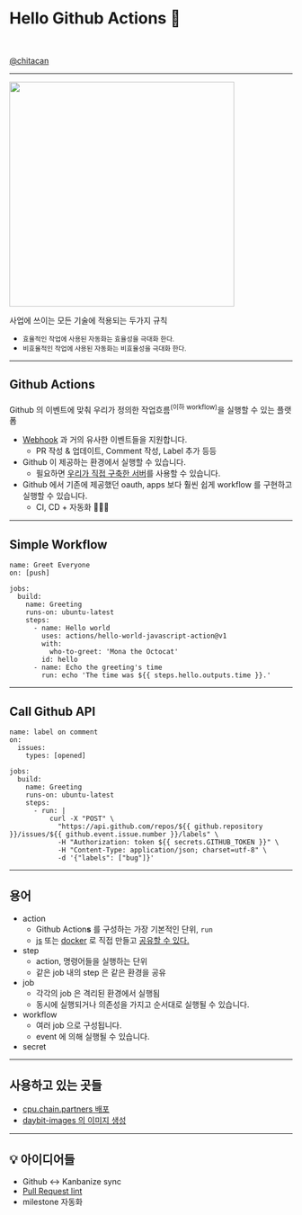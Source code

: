 

# Hello Github Actions :wave:

<br/>

<a href="https://chitacan.io" target="_blank">@chitacan</a>

---

<img width="400" src="https://user-images.githubusercontent.com/286950/43199459-fd887db2-904c-11e8-8069-6fec4a41347d.png"/>

사업에 쓰이는 모든 기술에 적용되는 두가지 규칙

* <small>효율적인 작업에 사용된 자동화는 효율성을 극대화 한다.</small>
* <small>비효율적인 작업에 사용된 자동화는 비효율성을 극대화 한다.</small>

---

## Github Actions

Github 의 이벤트에 맞춰 우리가 정의한 작업흐름<sup>(이하 workflow)</sup>을 실행할 수 있는 플랫폼

* [Webhook](https://help.github.com/en/actions/automating-your-workflow-with-github-actions/events-that-trigger-workflows) 과 거의 유사한 이벤트들을 지원합니다.
  * PR 작성 & 업데이트, Comment 작성, Label 추가 등등
* Github 이 제공하는 환경에서 실행할 수 있습니다.
  * 필요하면 [우리가 직접 구축한 서버](https://help.github.com/en/actions/automating-your-workflow-with-github-actions/about-self-hosted-runners)를 사용할 수 있습니다.
* Github 에서 기존에 제공했던 oauth, apps 보다 훨씬 쉽게 workflow 를 구현하고 실행할 수 있습니다.
  * CI, CD + 자동화 :wrench::wrench::wrench:

---

## Simple Workflow

```
name: Greet Everyone
on: [push]

jobs:
  build:
    name: Greeting
    runs-on: ubuntu-latest
    steps:
      - name: Hello world
        uses: actions/hello-world-javascript-action@v1
        with:
          who-to-greet: 'Mona the Octocat'
        id: hello
      - name: Echo the greeting's time
        run: echo 'The time was ${{ steps.hello.outputs.time }}.'
```

---

## Call Github API

```
name: label on comment
on:
  issues:
    types: [opened]

jobs:
  build:
    name: Greeting
    runs-on: ubuntu-latest
    steps:
      - run: |
          curl -X "POST" \
            "https://api.github.com/repos/${{ github.repository }}/issues/${{ github.event.issue.number }}/labels" \
            -H "Authorization: token ${{ secrets.GITHUB_TOKEN }}" \
            -H "Content-Type: application/json; charset=utf-8" \
            -d '{"labels": ["bug"]}'
```

---

## 용어

* action
  * Github Action**s** 를 구성하는 가장 기본적인 단위, `run`
  * [js](https://help.github.com/en/actions/automating-your-workflow-with-github-actions/creating-a-javascript-action) 또는 [docker](https://help.github.com/en/actions/automating-your-workflow-with-github-actions/creating-a-docker-container-action) 로 직접 만들고 [공유할 수 있다.](https://github.com/marketplace?type=actions)
* step
  * action, 명령어들을 실행하는 단위
  * 같은 job 내의 step 은 같은 환경을 공유
* job
  * 각각의 job 은 격리된 환경에서 실행됨
  * 동시에 실행되거나 의존성을 가지고 순서대로 실행될 수 있습니다.
* workflow
  * 여러 job 으로 구성됩니다.
  * event 에 의해 실행될 수 있습니다.
* secret

---

## 사용하고 있는 곳들

* [cpu.chain.partners 배포](https://github.com/chain-partners/cpu.chain.partners)
* [daybit-images 의 이미지 생성](https://github.com/chain-partners/daybit-images)

---

## :bulb: 아이디어들

* Github ↔️ Kanbanize sync
* [Pull Request lint](https://user-images.githubusercontent.com/286950/68704787-39d7c580-05d0-11ea-866a-3fe2096df7c1.png)
* milestone 자동화
